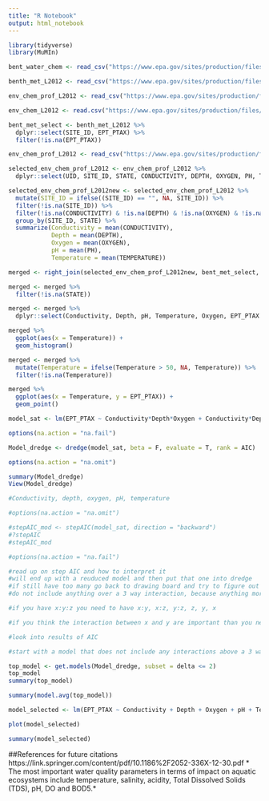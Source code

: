```yaml
---
title: "R Notebook"
output: html_notebook
---
```



```r
library(tidyverse)
library(MuMIn)
```

```r
bent_water_chem <- read_csv("https://www.epa.gov/sites/production/files/2016-12/nla2012_waterchem_wide.csv")
```

```r

benth_met_L2012 <- read_csv("https://www.epa.gov/sites/production/files/2016-11/nla2012_bentmet.csv")
```

```r
env_chem_prof_L2012 <- read_csv("https://www.epa.gov/sites/production/files/2016-12/nla2012_wide_profile_08232016.csv")
```

```r
env_chem_L2012 <- read.csv("https://www.epa.gov/sites/production/files/2016-12/nla2012_waterchem_wide.csv")
```

```r
bent_met_select <- benth_met_L2012 %>% 
  dplyr::select(SITE_ID, EPT_PTAX) %>% 
  filter(!is.na(EPT_PTAX))
```

```r
env_chem_prof_L2012 <- read_csv("https://www.epa.gov/sites/production/files/2016-12/nla2012_wide_profile_08232016.csv") 
```

```r
selected_env_chem_prof_L2012 <- env_chem_prof_L2012 %>%
  dplyr::select(UID, SITE_ID, STATE, CONDUCTIVITY, DEPTH, OXYGEN, PH, TEMPERATURE)
```

```r
selected_env_chem_prof_L2012new <- selected_env_chem_prof_L2012 %>% 
  mutate(SITE_ID = ifelse((SITE_ID) == "", NA, SITE_ID)) %>% 
  filter(!is.na(SITE_ID)) %>% 
  filter(!is.na(CONDUCTIVITY) & !is.na(DEPTH) & !is.na(OXYGEN) & !is.na(PH) & !is.na(TEMPERATURE)) %>% 
  group_by(SITE_ID, STATE) %>% 
  summarize(Conductivity = mean(CONDUCTIVITY),
            Depth = mean(DEPTH),
            Oxygen = mean(OXYGEN),
            pH = mean(PH), 
            Temperature = mean(TEMPERATURE))
```

```r
merged <- right_join(selected_env_chem_prof_L2012new, bent_met_select, by = "SITE_ID")

merged <- merged %>%
  filter(!is.na(STATE))

merged <- merged %>% 
  dplyr::select(Conductivity, Depth, pH, Temperature, Oxygen, EPT_PTAX , SITE_ID)
```

```r
merged %>% 
  ggplot(aes(x = Temperature)) +
  geom_histogram()

merged <- merged %>%
  mutate(Temperature = ifelse(Temperature > 50, NA, Temperature)) %>% 
  filter(!is.na(Temperature))

merged %>%
  ggplot(aes(x = Temperature, y = EPT_PTAX)) +
  geom_point()
```

```r
model_sat <- lm(EPT_PTAX ~ Conductivity*Depth*Oxygen + Conductivity*Depth*pH + Conductivity*Depth*Temperature + Conductivity*Oxygen*pH + Conductivity*Oxygen*Temperature + Conductivity*pH*Temperature + Conductivity*Oxygen*pH + Conductivity*pH*Temperature + Oxygen*pH*Temperature + Conductivity*Oxygen*Temperature, data = merged)

options(na.action = "na.fail")

Model_dredge <- dredge(model_sat, beta = F, evaluate = T, rank = AIC)

options(na.action = "na.omit")

summary(Model_dredge)
View(Model_dredge)

#Conductivity, depth, oxygen, pH, temperature 

#options(na.action = "na.omit")

#stepAIC_mod <- stepAIC(model_sat, direction = "backward")
#?stepAIC
#stepAIC_mod

#options(na.action = "na.fail")

#read up on step AIC and how to interpret it
#will end up with a reuduced model and then put that one into dredge 
#if still have too many go back to drawing board and try to figure out what matters most
#do not include anything over a 3 way interaction, because anything more is too complex 

#if you have x:y:z you need to have x:y, x:z, y:z, z, y, x

#if you think the interaction between x and y are important than you need to include x and y seperately too

#look into results of AIC

#start with a model that does not include any interactions above a 3 way because it will get too complicated 
```

```r
top_model <- get.models(Model_dredge, subset = delta <= 2)
top_model
summary(top_model)
```

```r
summary(model.avg(top_model))
```

```r
model_selected <- lm(EPT_PTAX ~ Conductivity + Depth + Oxygen + pH + Temperature, data = merged)

plot(model_selected)

summary(model_selected)
```



##References for future citations
https://link.springer.com/content/pdf/10.1186%2F2052-336X-12-30.pdf
* The most important water quality parameters in terms of impact on aquatic ecosystems include temperature, salinity, acidity, Total Dissolved Solids (TDS), pH, DO and BOD5.* 
